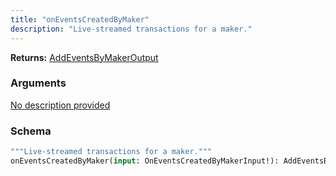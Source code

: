 ```yaml
---
title: "onEventsCreatedByMaker"
description: "Live-streamed transactions for a maker."
---
```


**Returns:** [AddEventsByMakerOutput](/api-reference/types/addeventsbymakeroutput)

### Arguments

<a href="/api-reference/types/oneventscreatedbymakerinput">
  <ResponseField name="input" type="OnEventsCreatedByMakerInput!" required>
    No description provided
  </ResponseField>
</a>

### Schema


```graphql 
"""Live-streamed transactions for a maker."""
onEventsCreatedByMaker(input: OnEventsCreatedByMakerInput!): AddEventsByMakerOutput
```
